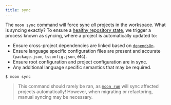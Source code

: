 ```yaml
---
title: sync
---
```



<VersionLabel header version="0.8" />

The `moon sync` command will force sync _all_ projects in the workspace. What is syncing exactly? To
ensure a [healthy repository state](../faq#what-should-be-considered-the-source-of-truth), we
trigger a process known as syncing, where a project is automatically updated to:

- Ensure cross-project dependencies are linked based on [`dependsOn`](../config/project#dependsOn).
- Ensure language specific configuration files are present and accurate (`package.json`,
  `tsconfig.json`, etc).
- Ensure root configuration and project configuration are in sync.
- Any additional language specific semantics that may be required.

```shell
$ moon sync
```

> This command should rarely be ran, as [`moon run`](./run) will sync affected projects
> automatically! However, when migrating or refactoring, manual syncing may be necessary.
